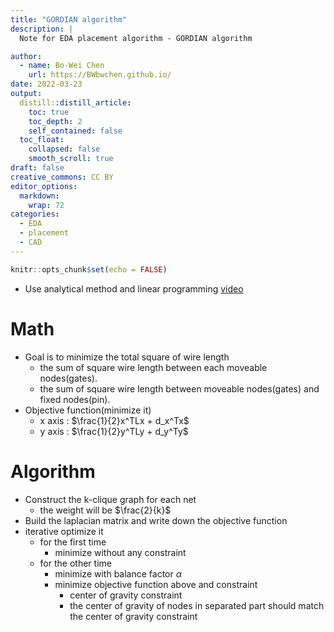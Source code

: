 ```yaml
---
title: "GORDIAN algorithm"
description: |
  Note for EDA placement algorithm - GORDIAN algorithm

author:
  - name: Bo-Wei Chen
    url: https://BWbwchen.github.io/
date: 2022-03-23
output:
  distill::distill_article:
    toc: true
    toc_depth: 2
    self_contained: false
  toc_float: 
    collapsed: false
    smooth_scroll: true
draft: false
creative_commons: CC BY
editor_options: 
  markdown: 
    wrap: 72
categories:
  - EDA
  - placement
  - CAD
---
```



```r
knitr::opts_chunk$set(echo = FALSE)
```

- Use analytical method and linear programming [video](https://www.youtube.com/watch?v=mAXisjzajlw&list=PLZU5hLL_713x0_AV_rVbay0pWmED7992G&index=15)

# Math
- Goal is to minimize the total square of wire length
	- the sum of square wire length between each moveable nodes(gates).
	- the sum of square wire length between moveable nodes(gates) and fixed nodes(pin).
- Objective function(minimize it)
	- x axis : $\frac{1}{2}x^TLx + d_x^Tx$
	- y axis : $\frac{1}{2}y^TLy + d_y^Ty$

# Algorithm
- Construct the k-clique graph for each net
	- the weight will be $\frac{2}{k}$
- Build the laplacian matrix and write down the objective function
- iterative optimize it
	- for the first time
		- minimize without any constraint
	- for the other time
		- minimize with balance factor $\alpha$
		- minimize objective function above and constraint
			- center of gravity constraint
			- the center of gravity of nodes in separated part should match the center of gravity constraint

